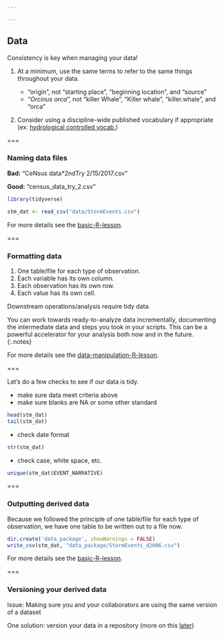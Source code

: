 ```yaml
---

---
```


## Data  

Consistency is key when managing your data!

1. At a minimum, use the same terms to refer to the same things throughout your data.

   - "origin", not "starting place", "beginning location", and "source"
   - "*Orcinus orca*", not "killer Whale", "Killer whale", "killer.whale", and "orca"

2. Consider using a discipline-wide published vocabulary if appropriate (ex: [hydrological controlled vocab.](http://vocabulary.odm2.org/))

===

### Naming data files 

__Bad:__  "CeNsus data*2ndTry 2/15/2017.csv"   

__Good:__  "census_data_try_2.csv"  

```r
library(tidyverse)

stm_dat <- read_csv("data/StormEvents.csv")
```

For more details see the [basic-R-lesson](https://cyberhelp.sesync.org/basic-R-lesson/).  

===

### Formatting data

1. One table/file for each type of observation.
2. Each variable has its own column.
3. Each observation has its own row.
4. Each value has its own cell.

Downstream operations/analysis require tidy data. 

You can work towards ready-to-analyze data incrementally, documenting the intermediate data and steps you took in your scripts.  This can be a powerful accelerator for your analysis both now and in the future.  
{:.notes}

For more details see the [data-manipulation-R-lesson](https://cyberhelp.sesync.org/data-manipulation-R-lesson/).  

===

Let's do a few checks to see if our data is tidy.

 - make sure data meet criteria above
 - make sure blanks are NA or some other standard
 
```r
head(stm_dat)
tail(stm_dat)
```    
 
 - check date format
```r
str(stm_dat)    
```  

 - check case, white space, etc.  
```r
unique(stm_dat$EVENT_NARRATIVE)    
```

===
    
### Outputting derived data 
    
Because we followed the principle of one table/file for each type of observation, 
we have one table to be written out to a file now.  

```r
dir.create('data_package', showWarnings = FALSE)
write_csv(stm_dat, "data_package/StormEvents_d2006.csv")
```

For more details see the [basic-R-lesson](https://cyberhelp.sesync.org/basic-R-lesson/). 

===
    
### Versioning your derived data

Issue: Making sure you and your collaborators are using the same version of a dataset

One solution: version your data in a repository (more on this [later](#versioning-data))



